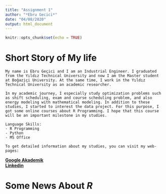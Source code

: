 ```yaml
---
title: "Assignment 1"
author: "*Ebru Gecici*"
date: "04/08/2020"
output: html_document
---
```


```r
knitr::opts_chunk$set(echo = TRUE)
```

# **Short Story of My life**
```
My name is Ebru Geçici and I am an Industrial Engineer. I graduated from the Yıldız Technical University and now I am the Master student at Boğaziçi University. At the same time, I work in the Yıldız Technical University as an academic researcher. 

In my academic journey, I especially study optimization problems such as shift scheduling, exam and course scheduling problem, and also energy modeling with mathematical modeling. In addition to these studies, I started to interest the data project. For this purpose, I got some online courses about R Programming. I hope that this course will be an important milestone in my studies.   

Language Skills: 
- R Programming
- Python 
- MS Office 

To get detailed information about my studies, you can visit my web-pages:
```
[**Google Akademik**](https://scholar.google.com/citations?hl=tr&user=t_fx7jwAAAAJ)  
[**Linkedin**](https://tr.linkedin.com/in/ebrugecici)

# **Some News About *R* **

